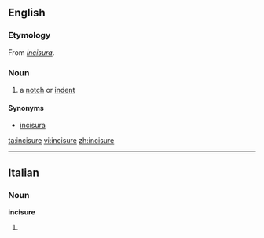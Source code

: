==English==

===Etymology===
From {{etyl|la}} ''[[incisura#Latin|incisura]]''.

===Noun===
{{en-noun}}

# {{anatomy}} a [[notch]] or [[indent]]

====Synonyms====
* [[incisura]]

[[ta:incisure]]
[[vi:incisure]]
[[zh:incisure]]

----
==Italian==

===Noun===
'''incisure''' {{f}}

# {{plural of|[[incisura]]|lang=Italian}}
{{rfc-auto}}